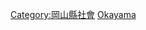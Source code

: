 {{Catnav|頁面分類|各種主題的頁面分類|按國家分類|各國教育|日本教育}}

{{日本行政區劃分類導航|教育}}

[[Category:岡山縣社會|Category:岡山縣社會]]
[[Category:日本各都道府縣教育|Okayama]]